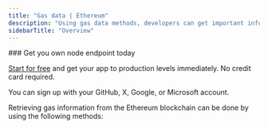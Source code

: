 ```yaml
---
title: "Gas data | Ethereum"
description: "Using gas data methods, developers can get important information about the gas prices and estimated gas required for transactions on the Ethereum blockchain. This information is crucial in building efficient and cost-effective decentralized applications on the Ethereum network."
sidebarTitle: "Overview"
---
```


<Check>
### Get you own node endpoint today

  [Start for free](https://console.chainstack.com/) and get your app to production levels immediately. No credit card required.

  You can sign up with your GitHub, X, Google, or Microsoft account.
</Check>

Retrieving gas information from the Ethereum blockchain can be done by using the following methods:

<CardGroup cols={2}>
  <Card title="eth_estimateGas" icon="angle-right" iconType="solid" href="/reference/ethereum-estimategas" horizontal/>
  <Card title="eth_gasPrice" icon="angle-right" iconType="solid" href="/reference/gasprice" horizontal/>
  <Card title="eth_maxPriorityFeePerGas" icon="angle-right" iconType="solid" href="/reference/ethereum-maxpriorityfeepergas" horizontal/>
</CardGroup>
